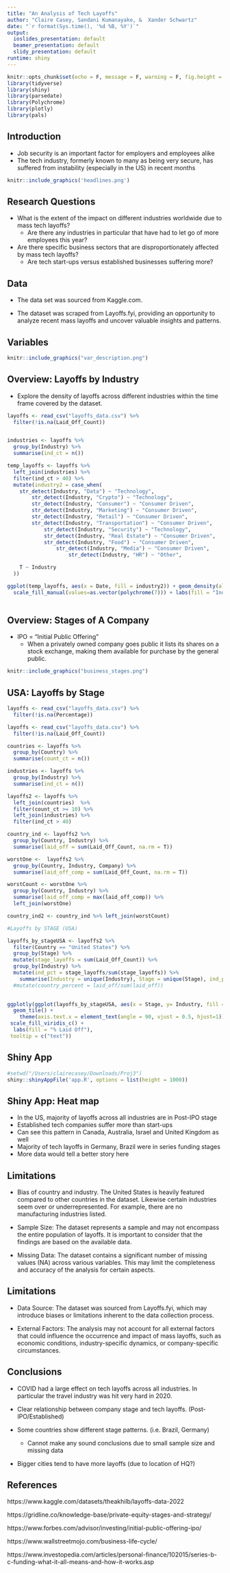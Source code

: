 ```yaml
---
title: "An Analysis of Tech Layoffs"
author: "Claire Casey, Sandani Kumanayake, &  Xander Schwartz"
date: "`r format(Sys.time(), '%d %B, %Y')`"
output:
  ioslides_presentation: default
  beamer_presentation: default
  slidy_presentation: default
runtime: shiny
---
```


```r
knitr::opts_chunk$set(echo = F, message = F, warning = F, fig.height = 5, fig.width = 7)
library(tidyverse)
library(shiny)
library(parsedate)
library(Polychrome)
library(plotly)
library(pals)
```

## Introduction

- Job security is an important factor for employers and employees alike
- The tech industry, formerly known to many as being very secure, has suffered from instability (especially in the US) in recent months

```r
knitr::include_graphics('headlines.png')
```


## Research Questions

- What is the extent of the impact on different industries worldwide due to mass tech layoffs?
    - Are there any industries in particular that have had to let go of more employees this year?

- Are there specific business sectors that are disproportionately affected by mass tech layoffs?
    - Are tech start-ups versus established businesses suffering more?

## Data

- The data set was sourced from Kaggle.com.

- The dataset was scraped from Layoffs.fyi, providing an opportunity to analyze recent mass layoffs and uncover valuable insights and patterns.


## Variables


```r

knitr::include_graphics("var_description.png")

```



## Overview: Layoffs by Industry

- Explore the density of layoffs across different industries within the time frame covered by the dataset.

```r
layoffs <- read_csv("layoffs_data.csv") %>% 
  filter(!is.na(Laid_Off_Count))


industries <- layoffs %>% 
  group_by(Industry) %>% 
  summarise(ind_ct = n())

temp_layoffs <- layoffs %>% 
  left_join(industries) %>%
  filter(ind_ct > 40) %>%
  mutate(industry2 = case_when(
    str_detect(Industry, "Data") ~ "Technology",
        str_detect(Industry, "Crypto") ~ "Technology",
        str_detect(Industry, "Consumer") ~ "Consumer Driven",
        str_detect(Industry, "Marketing") ~ "Consumer Driven",
        str_detect(Industry, "Retail") ~ "Consumer Driven",
        str_detect(Industry, "Transportation") ~ "Consumer Driven",
            str_detect(Industry, "Security") ~ "Technology",
            str_detect(Industry, "Real Estate") ~ "Consumer Driven",
            str_detect(Industry, "Food") ~ "Consumer Driven",
                str_detect(Industry, "Media") ~ "Consumer Driven",
                    str_detect(Industry, "HR") ~ "Other",

    T ~ Industry
  ))

ggplot(temp_layoffs, aes(x = Date, fill = industry2)) + geom_density(alpha = .5)+
  scale_fill_manual(values=as.vector(polychrome(7))) + labs(fill = "Industry")
 

```


## Overview: Stages of A Company

- IPO = "Initial Public Offering"
    - When a privately owned company goes public it lists its shares on a stock exchange, making them available for purchase by the general public.
  
```r
knitr::include_graphics("business_stages.png")
```

## USA: Layoffs by Stage 

```r

layoffs <- read_csv("layoffs_data.csv") %>% 
  filter(!is.na(Percentage))

layoffs <- read_csv("layoffs_data.csv") %>% 
  filter(!is.na(Laid_Off_Count))

countries <- layoffs %>% 
  group_by(Country) %>% 
  summarise(count_ct = n())

industries <- layoffs %>% 
  group_by(Industry) %>% 
  summarise(ind_ct = n())

layoffs2 <- layoffs %>% 
  left_join(countries)  %>%
  filter(count_ct >= 10) %>% 
  left_join(industries) %>%
  filter(ind_ct > 40)

country_ind <- layoffs2 %>% 
  group_by(Country, Industry) %>%
  summarise(laid_off = sum(Laid_Off_Count, na.rm = T))

worstOne <-  layoffs2 %>% 
  group_by(Country, Industry, Company) %>%
  summarise(laid_off_comp = sum(Laid_Off_Count, na.rm = T))

worstCount <- worstOne %>% 
  group_by(Country, Industry) %>%
  summarise(laid_off_comp = max(laid_off_comp)) %>%
  left_join(worstOne)

country_ind2 <- country_ind %>% left_join(worstCount)

#Layoffs by STAGE (USA)

layoffs_by_stageUSA <- layoffs2 %>%
  filter(Country == "United States") %>%
  group_by(Stage) %>%
  mutate(stage_layoffs = sum(Laid_Off_Count)) %>%
  group_by(Industry) %>%
  mutate(ind_pct = stage_layoffs/sum(stage_layoffs)) %>%
    summarise(Industry = unique(Industry), Stage = unique(Stage), ind_pct = unique(ind_pct))
  #mutate(country_percent = laid_off/sum(laid_off)) 
  

ggplotly(ggplot(layoffs_by_stageUSA, aes(x = Stage, y= Industry, fill = ind_pct, text = paste("% of ", Industry, " Layoffs: ",100*round(ind_pct, 2)))) +
  geom_tile() +
    theme(axis.text.x = element_text(angle = 90, vjust = 0.5, hjust=1)) +
 scale_fill_viridis_c() +
  labs(fill = "% Laid Off"),
 tooltip = c("text"))

```



## Shiny App

```r
#setwd("/Users/clairecasey/Downloads/Proj3")
shiny::shinyAppFile('app.R', options = list(height = 1000))
```

## Shiny App: Heat map

- In the US, majority of layoffs across all industries are in Post-IPO stage
- Established tech companies suffer more than start-ups
- Can see this pattern in Canada, Australia, Israel and United Kingdom as well
- Majority of tech layoffs in Germany, Brazil were in series funding stages
- More data would tell a better story here

## Limitations

- Bias of country and industry. The United States is heavily featured compared to other countries in the dataset. Likewise certain industries seem over or underrepresented. For example, there are no manufacturing industries listed. 

- Sample Size: The dataset represents a sample and may not encompass the entire population of layoffs. It is important to consider that the findings are based on the available data.

- Missing Data: The dataset contains a significant number of missing values (NA) across various variables. This may limit the completeness and accuracy of the analysis for certain aspects.



## Limitations

- Data Source: The dataset was sourced from Layoffs.fyi, which may introduce biases or limitations inherent to the data collection process.  

- External Factors: The analysis may not account for all external factors that could influence the occurrence and impact of mass layoffs, such as economic conditions, industry-specific dynamics, or company-specific circumstances.



## Conclusions

- COVID had a large effect on tech layoffs across all industries. In particular the travel industry was hit very hard in 2020. 

- Clear relationship between company stage and tech layoffs. (Post-IPO/Established)

- Some countries show different stage patterns. (i.e. Brazil, Germany)
   - Cannot make any sound conclusions due to small sample size and missing data

- Bigger cities tend to have more layoffs (due to location of HQ?) 

## References


https://www.kaggle.com/datasets/theakhilb/layoffs-data-2022

https://gridline.co/knowledge-base/private-equity-stages-and-strategy/

https://www.forbes.com/advisor/investing/initial-public-offering-ipo/

https://www.wallstreetmojo.com/business-life-cycle/

https://www.investopedia.com/articles/personal-finance/102015/series-b-c-funding-what-it-all-means-and-how-it-works.asp


